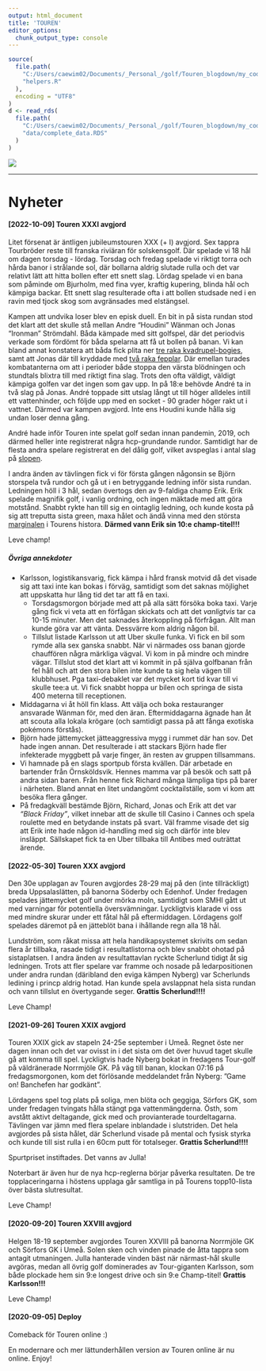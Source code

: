 ---
output: html_document
title: 'TOUREN'
editor_options: 
  chunk_output_type: console
---
```{r source-data, include=FALSE}
source(
  file.path(
    "C:/Users/caewim02/Documents/_Personal_/golf/Touren_blogdown/my_code",
    "helpers.R"
  ),
  encoding = "UTF8"
)
d <- read_rds(
  file.path(
    "C:/Users/caewim02/Documents/_Personal_/golf/Touren_blogdown/my_code",
    "data/complete_data.RDS"
  )
)
```

![](/img/logo/logo200.gif)

<hr>

# Nyheter

#### [2022-10-09] Touren XXXI avgjord
Litet försenat är äntligen jubileumstouren XXX (+ I) avgjord. Sex tappra
Tourbröder reste till franska riviäran för solskensgolf. Där spelade vi 18 hål
om dagen torsdag - lördag. Torsdag och fredag spelade vi riktigt torra och hårda
banor i strålande sol, där bollarna aldrig slutade rulla och det var relativt
lätt att hitta bollen efter ett snett slag. Lördag spelade vi en bana som
påminde om Bjurholm, med fina vyer, kraftig kupering, blinda hål och kämpiga
backar. Ett snett slag resulterade ofta i att bollen studsade ned i en ravin 
med tjock skog som avgränsades med elstängsel.

Kampen att undvika loser blev en episk duell. En bit in på sista rundan stod det
klart att det skulle stå mellan Andre "Houdini" Wänman och Jonas "Ironman"
Strömdahl. Båda kämpade med sitt golfspel, där det periodvis verkade som fördömt
för båda spelarna att få ut bollen på banan. 
Vi kan bland annat konstatera att båda fick plita ner 
[tre raka kvadrupel-bogies](/stats/consecutiveruns/#q-bogey), samt att Jonas där
till kryddade med [två raka fepplar](/stats/consecutiveruns/#fepple). Där
emellan turades kombatanterna om att i perioder både stoppa den värsta
blödningen och stundtals blixtra till med riktigt fina slag. Trots den ofta
väldigt, väldigt kämpiga golfen var det ingen som gav upp. In på 18:e behövde
André ta in två slag på Jonas. André toppade sitt utslag långt ut till höger
alldeles intill ett vattenhinder, och följde upp med en socket - 90 grader höger
rakt ut i vattnet. Därmed var kampen avgjord. Inte ens Houdini kunde hålla sig
undan loser denna gång.

André hade inför Touren inte spelat golf sedan innan pandemin, 2019, och därmed
heller inte registrerat några hcp-grundande rundor. Samtidigt har de flesta 
andra spelare registrerat en del dålig golf, vilket avspeglas i antal slag
på [slopen](/stats/shotsgiven/). 

I andra änden av tävlingen fick vi för första gången någonsin se Björn storspela
två rundor och gå ut i en betryggande ledning inför sista rundan. Ledningen höll
i 3 hål, sedan övertogs den av 9-faldiga champ Erik. Erik spelade magnifik golf,
i vanlig ordning, och ingen mäktade med att göra motstånd. Snabbt rykte han till
sig en ointaglig ledning, och kunde kosta på sig att treputta sista green, maxa
hålet och ändå vinna med den största [marginalen](/stats/margins/) i Tourens
histora. **Därmed vann Erik sin 10:e champ-titel!!!**


Leve champ!

##### Övriga annekdoter

+ Karlsson, logistikansvarig, fick kämpa i hård fransk motvid då det visade sig
att taxi inte kan bokas i förväg, samtidigt som det saknas möjlighet att 
uppskatta hur lång tid det tar att få en taxi.
  + Torsdagsmorgon började med att på alla sätt försöka boka taxi. Varje gång 
  fick vi veta att en förfågan skickats och att det _vanligtvis_ tar ca 10-15 
  minuter. Men det saknades återkoppling på förfrågan. Allt man kunde göra var 
  att vänta. Dessvärre kom aldrig någon bil.
  + Tillslut listade Karlsson ut att Uber skulle funka. Vi fick en bil som rymde
  alla sex ganska snabbt. När vi närmades oss banan gjorde chauffören några 
  märkliga vägval. Vi kom in på mindre och mindre vägar. Tillslut stod det klart
  att vi kommit in på själva golfbanan från fel håll och att den stora bilen
  inte kunde ta sig hela vägen till klubbhuset. Pga taxi-debaklet var det mycket
  kort tid kvar till vi skulle tee:a ut. Vi fick snabbt hoppa ur bilen och
  springa de sista 400 meterna till receptionen.
+ Middagarna vi åt höll fin klass. Att välja och boka restauranger ansvarade
Wänman för, med den äran. Eftermiddagarna ägnade han åt att scouta alla lokala
krögare (och samtidigt passa på att fånga exotiska pokémons förstås).
+ Björn hade jättemycket jätteaggressiva mygg i rummet där han sov. Det hade 
ingen annan. Det resulterade i att stackars Björn hade fler infekterade myggbett
på varje finger, än resten av gruppen tillsammans. 
+ Vi hamnade på en slags sportpub första kvällen. Där arbetade en bartender från
Örnsköldsvik. Hennes mamma var på besök och satt på andra sidan baren. Från henne
fick Richard många lämpliga tips på barer i närheten. Bland annat en litet 
undangömt cocktailställe, som vi kom att besöka flera gånger. 
+ På fredagkväll bestämde Björn, Richard, Jonas och Erik att det var 
  _"Black Friday"_, vilket innebar att de skulle till Casino i Cannes och 
  spela roulette med en betydande instats på svart. Väl framme visade det sig 
  att Erik inte hade någon id-handling med sig och därför inte blev insläppt.
  Sällskapet fick ta en Uber tillbaka till Antibes med outrättat ärende.




#### [2022-05-30] Touren XXX avgjord
Den 30e upplagan av Touren avgjordes 28-29 maj på den (inte tillräckligt) breda
Uppsalaslätten, på banorna Söderby och Edenhof. Under fredagen spelades 
jättemycket golf under mörka moln, samtidigt som SMHI gått ut med varningar 
för potentiella översvämningar. Lyckligtvis klarade vi oss med mindre skurar 
under ett fåtal hål på eftermiddagen. Lördagens golf spelades däremot på en 
jätteblöt bana i ihållande regn alla 18 hål. 

Lundström, som råkat missa att hela handikapsystemet skrivits om sedan flera år tillbaka, rasade tidigt i resultatlistorna och blev snabbt ohotad på 
sistaplatsen. I andra änden av resultattavlan ryckte Scherlund tidigt åt sig 
ledningen. Trots att fler spelare var framme och nosade på ledarpositionen under
andra rundan (däribland den eviga kämpen Nyberg) var Scherlunds ledining i 
princp aldrig hotad. Han kunde spela avslappnat hela sista rundan och vann 
tillslut en övertygande seger. **Grattis Scherlund!!!!**

Leve Champ!


#### [2021-09-26] Touren XXIX avgjord
Touren XXIX gick av stapeln 24-25e september i Umeå. Regnet öste ner dagen innan 
och det var ovisst in i det sista om det över huvud taget skulle gå att komma 
till spel. Lyckligtvis hade Nyberg bokat in fredagens Tour-golf på väldränerade 
Norrmjöle GK. På väg till banan, klockan 07:16 på fredagsmorgonen, kom det 
förlösande meddelandet från Nyberg: ”Game on! Banchefen har godkänt”.

Lördagens spel tog plats på soliga, men blöta och geggiga, Sörfors GK, som under
fredagen tvingats hålla stängt pga vattenmängderna. Östh, som avstått aktivt 
deltagande, gick med och provianterade tourdeltagarna. Tävlingen var jämn med 
flera spelare inblandade i slutstriden. Det hela avgjordes på sista hålet, där 
Scherlund visade på mental och fysisk styrka och kunde till sist rulla i en 60cm 
putt för totalseger. **Grattis Scherlund!!!!**

Spurtpriset instiftades. Det vanns av Julla!

Noterbart är även hur de nya hcp-reglerna börjar påverka resultaten. De tre 
topplaceringarna i höstens upplaga går samtliga in på Tourens topp10-lista över
bästa slutresultat.

Leve Champ!



#### [2020-09-20] Touren XXVIII avgjord
Helgen 18-19 september avgjordes Touren XXVIII på banorna Norrmjöle GK och 
Sörfors GK i Umeå. Solen sken och vinden pinade de åtta tappra som antagit
utmaningen. Julla hanterade vinden bäst när närmast-hål skulle avgöras, medan 
all övrig golf dominerades av Tour-giganten Karlsson, som både plockade hem 
sin 9:e longest drive och sin 9:e Champ-titel! **Grattis Karlsson!!!**

Leve Champ!


#### [2020-09-05] Deploy
Comeback för Touren online :)

En modernare och mer lättunderhållen version av Touren online är nu online.
Enjoy!
